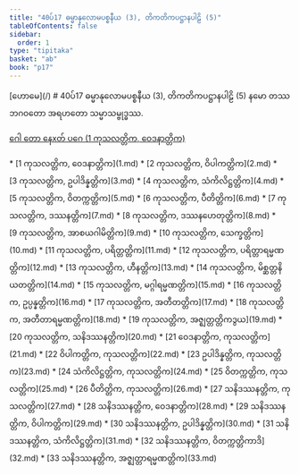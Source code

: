 ```yaml
---
title: "40ပ်17 ဓမ္မာနုလောမပစ္စနီယ (3), တိကတိကပဋ္ဌာနပါဠိ (5)"
tableOfContents: false
sidebar:
  order: 1
type: "tipitaka"
basket: "ab"
book: "p17"
---
```



<Paragraph type="center" book="p17">
[ဟောမေ](/)
</Paragraph>

<Paragraph type="center" book="p17">
# 40ပ်17 ဓမ္မာနုလောမပစ္စနီယ (3), တိကတိကပဋ္ဌာနပါဠိ (5)
</Paragraph>

<Paragraph number="1" book="p17">
နမော တဿ ဘဂဝတော အရဟတော သမ္မာသမ္ဗုဒ္ဓဿ.

[ဂေါ တော နေxတ် ပဂေ (1 ကုသလတ္တိက, ဝေဒနာတ္တိက)](1.md)



</Paragraph>

<TableOfContents book="p17" section="40">
* [1 ကုသလတ္တိက, ဝေဒနာတ္တိက](1.md)
* [2 ကုသလတ္တိက, ဝိပါကတ္တိက](2.md)
* [3 ကုသလတ္တိက, ဥပါဒိန္နတ္တိက](3.md)
* [4 ကုသလတ္တိက, သံကိလိဋ္ဌတ္တိက](4.md)
* [5 ကုသလတ္တိက, ဝိတက္ကတ္တိက](5.md)
* [6 ကုသလတ္တိက, ပီတိတ္တိက](6.md)
* [7 ကုသလတ္တိက, ဒဿနတ္တိက](7.md)
* [8 ကုသလတ္တိက, ဒဿနဟေတုတ္တိက](8.md)
* [9 ကုသလတ္တိက, အာစယဂါမိတ္တိက](9.md)
* [10 ကုသလတ္တိက, သေက္ခတ္တိက](10.md)
* [11 ကုသလတ္တိက, ပရိတ္တတ္တိက](11.md)
* [12 ကုသလတ္တိက, ပရိတ္တာရမ္မဏတ္တိက](12.md)
* [13 ကုသလတ္တိက, ဟီနတ္တိက](13.md)
* [14 ကုသလတ္တိက, မိစ္ဆတ္တနိယတတ္တိက](14.md)
* [15 ကုသလတ္တိက, မဂ္ဂါရမ္မဏတ္တိက](15.md)
* [16 ကုသလတ္တိက, ဥပ္ပန္နတ္တိက](16.md)
* [17 ကုသလတ္တိက, အတီတတ္တိက](17.md)
* [18 ကုသလတ္တိက, အတီတာရမ္မဏတ္တိက](18.md)
* [19 ကုသလတ္တိက, အဇ္ဈတ္တတ္တိကဒွယ](19.md)
* [20 ကုသလတ္တိက, သနိဒဿနတ္တိက](20.md)
* [21 ဝေဒနာတ္တိက, ကုသလတ္တိက](21.md)
* [22 ဝိပါကတ္တိက, ကုသလတ္တိက](22.md)
* [23 ဥပါဒိန္နတ္တိက, ကုသလတ္တိက](23.md)
* [24 သံကိလိဋ္ဌတ္တိက, ကုသလတ္တိက](24.md)
* [25 ဝိတက္ကတ္တိက, ကုသလတ္တိက](25.md)
* [26 ပီတိတ္တိက, ကုသလတ္တိက](26.md)
* [27 သနိဒဿနတ္တိက, ကုသလတ္တိက](27.md)
* [28 သနိဒဿနတ္တိက, ဝေဒနာတ္တိက](28.md)
* [29 သနိဒဿနတ္တိက, ဝိပါကတ္တိက](29.md)
* [30 သနိဒဿနတ္တိက, ဥပါဒိန္နတ္တိက](30.md)
* [31 သနိဒဿနတ္တိက, သံကိလိဋ္ဌတ္တိက](31.md)
* [32 သနိဒဿနတ္တိက, ဝိတက္ကတ္တိကာဒိ](32.md)
* [33 သနိဒဿနတ္တိက, အဇ္ဈတ္တာရမ္မဏတ္တိက](33.md)
</TableOfContents>